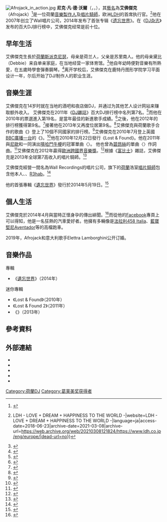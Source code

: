 {{NoteTA
|G1=Music
}}
{{Infobox musical artist
| name              = 艾佛傑克<br>Afrojack
| image            = Afrojack 2015.jpg
| image_size       = 220px
| caption          = 2015年的艾佛傑克
| image_size        = 300px
| background        = non_performing_personnel
| birth_name        = 尼克·凡·德·沃爾<br>（Nick van de Wall）
| birth_date        = {{birth date and age|1987|9|9}}
| birth_place       = {{NLD}}[[斯派克尼瑟|斯派克尼瑟]]
| alias            = {{hlist|NLW|Kapuchon}}
| genre             = {{hlist|[[荷兰浩室|荷兰浩室]]|[[电子浩室|电子浩室]]|[[渐进浩室|渐进浩室]]|[[大空间浩室|大空间浩室]]|[[未来浩室|未来浩室]]|[[流行舞曲|流行舞曲]]|[[陷阱音乐|陷阱]]|[[未来贝斯|未来贝斯]]|[[蒙巴顿|蒙巴顿]]}}
| occupation        = {{hlist|[[唱片騎師|DJ]]|[[音樂製作人|製作人]]|[[重混|重混師]]|[[饒舌歌手|饒舌歌手]]}}
| instrument        = [[FL_Studio|FL Studio]]<ref name="afrojack">{{cite news|title=Interview: Afrojack|url=http://www.thefreshbeat.com/2009/12/interview-afrojack/|website=The Fresh Beat|date=2009-12-23|accessdate=2014-01-27|quote=I use and always used for almost 10 years now [[Fruity_Loops|Fruity Loops]], started with Fruity Loops 3, and now its FL Studio 8, its been a while. I use almost only standard Fruity compressors for effects, my main synths come out of the Arturia Juno and NI Massive / Pro 53, but also Fruity's old 3xosc, for the mastering.}}{{dead link|date=2018年4月 |bot=InternetArchiveBot |fix-attempted=yes }}</ref>
| years_active      = 1994年至今
| label             = {{hlist|[[Spinnin'唱片|Spinnin]]|Wall Recordings|[[小島唱片|小島]]|[[映现唱片|映现]]|[[Def_Jam唱片公司|Def Jam]]}}
| associated_acts   = {{hlist|[[大衛·庫塔_(DJ)|大衛·庫塔]]|[[嘻哈鬥牛梗|嘻哈鬥牛梗]]|{{le|伊娃·西蒙斯|Eva Simons}}|[[史蒂夫·青木|史蒂夫·青木]]|{{le|The Partysquad|The Partysquad}}|{{le|伊恩·凱里|Ian Carey}}|[[史努比狗狗|史努比狗狗]]|[[尼歐_(歌手)|尼歐]]|{{le|西德尼·薩姆森|Sidney Samson}}|[[R3hab|R3hab]]|{{le|波特·羅賓遜|Porter Robinson}}|{{le|Nervo |Nervo (duo)}}|[[克里斯小子|克里斯小子]]|[[尼基·羅梅羅|尼基·羅梅羅]]|[[史汀|史汀]]|{{le|馬修·科馬|Matthew Koma}}|[[LDH_(藝能事務所)|LDH]]}}
| website           = {{URL|www.afrojack.com}}
}}
[[Image:Afrojack_in_action.jpg|thumb]]
'''尼克·凡·德·沃爾'''（{{lang-nl|Nick van de Wall}}，{{IPA-nl|ˈnɪk fɑn də ˈʋɑl|lang}}，{{bd|1987年|9月9日}}），其[[藝名|藝名]]為'''艾佛傑克'''（Afrojack）<ref>{{cite web|url=http://www.residentadvisor.net/dj/afrojack|title=RA: Afrojack|work=Residentadvisor.net|accessdate=2011-01-06|archive-date=2012-11-03|archive-url=https://web.archive.org/web/20121103231111/http://www.residentadvisor.net/dj/afrojack|dead-url=no}}</ref>是一位荷蘭[[音樂製作人|音樂製作人]]及[[唱片騎師|唱片騎師]]，欧洲[[LDH_(艺能事务所)|LDH]]的首席执行官。<ref>{{Cite web|url=https://www.ldh.co.jp/eng/europe/|title=LDH EUROPE {{!}} LDH  - LOVE + DREAM + HAPPINESS TO THE WORLD -|website=LDH  - LOVE + DREAM + HAPPINESS TO THE WORLD -|language=ja|access-date=2018-06-23|archive-date=2021-03-08|archive-url=https://web.archive.org/web/20210308121824/https://www.ldh.co.jp/eng/europe/|dead-url=no}}</ref>他在2007年创立了Wall唱片公司，2014年发布了首张专辑《[[遗忘世界|遗忘世界]]》。在《[[DJ杂志|DJ杂志]]》发布的百大DJ排行榜中，艾佛傑克经常是前十位。

==早年生活==
艾佛傑克生長於[[荷蘭|荷蘭]][[斯派克尼瑟|斯派克尼瑟]]，母亲是荷兰人，父亲是苏里南人。他的母亲黛比（Debbie）来自单亲家庭，在当地经营一家体育馆。<ref>{{cite web|url=http://www.discogs.com/artist/Afrojack|title=Afrojack Discography at Discogs|work=Discogs.com|accessdate=2011-01-06|archive-date=2011-09-03|archive-url=https://web.archive.org/web/20110903053913/http://www.discogs.com/artist/Afrojack|dead-url=no}}</ref>他自年幼時便對音樂有所熱愛，在五歲時學會彈奏鋼琴。<ref>{{cite web|url=http://www.alluc.to/movies/actor/Afrojack|title=Afrojack|work=alluc.to|accessdate=2014-09-17|archive-url=https://web.archive.org/web/20140810160554/http://www.alluc.to/movies/actor/Afrojack|archive-date=2014-08-10|dead-url=yes}}</ref>离开学校后，艾佛傑克在鹿特丹图形学院学习平面设计一年，尔后开始了DJ/制作人的职业生涯。

==音樂生涯==
艾佛傑克在14岁时就在当地的酒吧和夜店做DJ，并通过为其他艺人设计网站来赚取额外收入。
艾佛傑克在2011年《[[DJ雜誌|DJ雜誌]]》百大DJ排行榜中名列第7名。<ref>{{cite web|url= http://www.top100djs.com/top100|title= Top 100 DJs 2011 search|work= DJ Mag|accessdate= 2011-01-06|deadurl= yes|archiveurl= https://web.archive.org/web/20130108032900/http://www.top100djs.com/top100|archivedate= 2013-01-08}}</ref>而他在2010年的票選進入第19名，是當年最佳的新進歌手成績。<ref>{{cite web|url=http://www.yorkshireeveningpost.co.uk/news/Music-Interview-DJ-Afrojack.6662882.jp|title=Music Interview: DJ Afrojack|work=Yorkshire Evening Post|accessdate=2011-01-06|archive-date=2012-12-09|archive-url=https://archive.is/20121209070656/http://www.yorkshireeveningpost.co.uk/news/Music-Interview-DJ-Afrojack.6662882.jp|dead-url=no}}</ref>之後，他在2012年的排行榜獲得第9名。<ref>{{cite web|url=http://www.top100djs.com/top100|title=Top 100 DJs 2012 search|work=DJ Mag|accessdate=2013-01-06|deadurl=yes|archiveurl=https://web.archive.org/web/20130108032900/http://www.top100djs.com/top100|archivedate=2013-01-08}}</ref>接著他在2013年又再度位居第9名。<ref>{{cite web|url=http://www.top100djs.com/top100|title=Top 100 DJs 2013 search|work=DJ Mag|accessdate=2013-10-20|deadurl=yes|archiveurl=https://web.archive.org/web/20130108032900/http://www.top100djs.com/top100|archivedate=2013-01-08}}</ref>艾佛傑克與荷蘭歌手{{le|伊娃·西蒙斯|Eva Simons}}合作的歌曲《{{le|Take Over Control|Take Over Control}}》登上了10個不同國家的排行榜。<ref>{{cite web|title=Afrojack Bio, Music, News & Shows|url=http://djz.com/featured_djs/afrojack/|publisher=DJZ.com|accessdate=2013-03-06|archiveurl=https://web.archive.org/web/20130329052207/http://djz.com/featured_djs/afrojack/|archivedate=2013-03-29|deadurl=yes}}</ref>艾佛傑克在2010年7月登上英國[[BBC廣播一台|BBC廣播一台]]的《{{le|Essential Mix|Essential Mix}}》。<ref>{{cite web|url=http://www.bbc.co.uk/programmes/b00sy59s |title=Radio 1 Programmes – BBC Radio 1's Essential Mix, Afrojack|work= BBC |date=2010-07-10 |accessdate=2011-01-06|archiveurl=https://web.archive.org/web/20100723074838/http://www.bbc.co.uk/programmes/b00sy59s|archivedate=2010-07-23}}</ref>他在2010年12月22日發行《Lost & Found》。他在2011年與[[尼歐_(歌手)|尼歐]]和{{le|Nayer|Nayer}}一同演出[[嘻哈鬥牛梗|嘻哈鬥牛梗]]的冠軍單曲〈{{le|Give Me Everything (嘻哈鬥牛梗歌曲)|Give Me Everything (Pitbull song)|Give Me Everything}}〉。 他也曾為[[碧昂絲|碧昂絲]]的單曲〈{{le|Run the World (Girls)|Run the World (Girls)}}〉作詞曲。<ref>{{cite web|url=http://www.imorecords.co.uk/house-2/house-artists/afrojack-biography/|title=Afrojack Biography|work=IMO Records|location=London|accessdate=2012-01-25|deadurl=yes|archiveurl=https://archive.is/20120802134217/http://www.imorecords.co.uk/house-2/house-artists/afrojack-biography/|archivedate=2012-08-02}}</ref>艾佛傑克在2012年贏得[[歐洲跨國界音樂獎|歐洲跨國界音樂獎]]。<ref>{{cite news|url=http://www.sica.nl/en/content/en-us-dutch-dj-afrojack-wins-ebba|title=Dutch dj Afrojack  wins EBBA|work=Sica.nl|date=2011-10-07|accessdate=2011-10-07|deadurl=yes|archiveurl=https://web.archive.org/web/20120702140651/http://www.sica.nl/en/content/en-us-dutch-dj-afrojack-wins-ebba|archivedate=2012-07-02}}</ref>根據《[[富比士|富比士]]》雜誌，艾佛傑克是2013年全球第7高收入的唱片騎師。<ref>{{cite web|title=Forbes Highest Paid DJs|url=http://www.forbes.com/pictures/eeel45egemd/7-afrojack-18-million-5/|work=[[Forbes|Forbes]]|accessdate=2014-09-17|archive-date=2014-09-13|archive-url=https://web.archive.org/web/20140913192426/http://www.forbes.com/pictures/eeel45egemd/7-afrojack-18-million-5/|dead-url=yes}}</ref>

艾佛傑克經營一間名為Wall Recordings的唱片公司，旗下的[[荷蘭人|荷蘭]]浩室[[唱片騎師|唱片騎師]]包含他本人、{{le|西德尼·薩姆森|Sidney Samson}}、[[R3hab|R3hab]]。<ref>{{cite web|title=Wall Recordings|url=http://www.beatport.com/label/wall-recordings/8408|work=beatport.com|accessdate=2014-09-17|archive-date=2021-02-14|archive-url=https://web.archive.org/web/20210214110343/https://www.beatport.com/label/wall-recordings/8408|dead-url=no}}</ref>

他的首張專輯《[[遺忘世界|遺忘世界]]》發行於2014年5月19日。<ref>{{cite web |url=http://www.amazon.de/Forget-World-Limited-Deluxe-Edition/dp/B00J9ZB0L0/ref=sr_1_1?ie=UTF8&qid=1399410466&sr=8-1&keywords=afrojack |title=Forget The World (Limited Deluxe Edition): Amazon.de: Musik |publisher=Amazon.de|accessdate=2014-09-17}}</ref>

==個人生活==
艾佛傑克於2014年4月與當時正懷身孕的{{le|阿努克 (歌手)|Anouk (singer)|阿努克}}傳出緋聞。<ref>{{cite news|url=http://www.omroepwest.nl/nieuws/07-04-2014/dj-afrojack-vader-van-anouks-vijfde-baby|title=DJ Afrojack is vader van Anouks vijfde baby|date=2014-04-07|work=omroepwest.nl|accessdate=2014-09-17|archive-date=2014-10-16|archive-url=https://web.archive.org/web/20141016201148/http://www.omroepwest.nl/nieuws/07-04-2014/dj-afrojack-vader-van-anouks-vijfde-baby|dead-url=no}}</ref>而從他的[[Facebook|Facebook]]專頁上可以得知，他是一名狂熱的汽車愛好者。他擁有多輛像是[[法拉利458_Italia|法拉利458 Italia]]、[[藍寶堅尼Aventador|藍寶堅尼Aventador]]等的高檔跑車。

2019年，Afrojack和意大利歌手Elettra Lamborghini公开订婚。

==音樂作品==
{{rellink|extraclasses=boilerplate seealso noprint|主條目：{{link-en|艾佛傑克音樂作品|Afrojack discography}}}}
;專輯
*《[[遺忘世界|遺忘世界]]》（2014年）

;迷你專輯
* 《Lost & Found》（2010年）
* 《Lost & Found 2》（2011年）
* 《{{le|It's a Matter Of...|It's a Matter Of...}}》（2013年）

==參考資料==
{{reflist|2}}

==外部連結==
*{{Official website|afrojack.com}}
*{{twitter|djafrojack}}
*{{discogs artist|Afrojack}}
*{{IMDb name|4315345}}
*{{instagram|afrojack}}

[[Category:荷蘭DJ|Category:荷蘭DJ]]
[[Category:葛莱美奖获得者|Category:葛莱美奖获得者]]